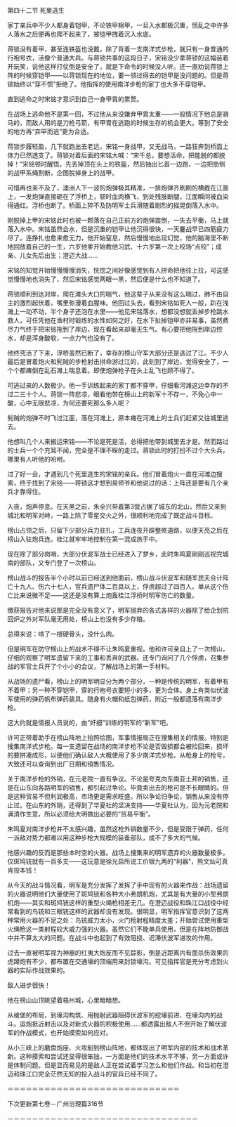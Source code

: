 

第四十二节 死里逃生

家丁亲兵中不少人都身着铠甲，不论铁甲棉甲，一旦入水都极沉重，慌乱之中许多人落水之后便再也爬不起来了，被铠甲拽着沉入水底。

蒋锁没有着甲，甚至连铁盔也没戴，除了背着一支南洋式步枪，就只有一身普通的行袍号衣，活像个普通大兵。与蒋锁共事的这段日子，宋铭没少拿蒋锁的这幅装着开玩笑，说他这样打仗倒是安全了，就是下命令的时候没人听。还一直劝说蒋锁上阵的时候穿铠甲――以蒋锁现在的地位，要一领过得去的铠甲是没问题的。但是蒋锁始终以“穿不惯”拒绝了。他指挥的使用南洋步枪的家丁也大多不穿铠甲。

直到逃命之时宋铭才意识到自己一身甲胄的累赘。

在战场上逃命他不是第一回，不过他从来没嫌弃甲胄太重――一般情况下他总是骑马的，而敌人用的是刀枪弓箭，有甲胄在逃跑的时候生存的机会更大。等到了安全的地方再“弃甲而逃”更为合适。

蒋锁步履轻盈，几下就跑出去老远，宋铭一身战甲，又无战马，一路狂奔到桥面上体力已然透支了。蒋锁对着后面的宋铭大喊：“宋千总，要想活命，把能脱的都脱掉！”宋铭顿时醒悟，先丢掉顶在头上的铁盔，然后抽出匕首一边跑，一边把肋侧的战甲系绳割断，企图脱掉身上的战甲。

可惜再也来不及了，澳洲人下一波的炮弹极其精准，一排炮弹齐刷刷的横截在江面上，一发炮弹直接砸在了浮桥上，顿时血肉横飞，到处残肢断腿，江面瞬间被血染得通红。浮桥也断了。桥面上猝不及防明军士兵滑随着剧烈的摇晃倒落入水中。

刚脱掉上甲的宋铭此时也被一颗落在自己正前方的炮弹震倒，一失去平衡，马上就落入水中。宋铭虽然会水，但是沉重的铠甲让他沉得很快，一天鏖战早已四筋疲力尽了。连挣扎也愈来愈无力，他开始窒息，然后慢慢地出现幻觉，他的脑海里不断地回放着自己的一生，六岁他爹开始教他习武、十六岁第一次上校场“点校”；成亲、儿女先后出生；澄迈大战……

宋铭的知觉开始慢慢慢慢消失，恍惚之间好像感觉到有人拼命把他往上拉，可这感觉慢慢地也消失了，然后宋铭感觉两眼一黑，然后便是什么也不知道了。

蒋锁顺利到达对岸，爬在滩头大口的喘气，他这辈子从来没有这么喘过，肺不由自主的激烈起伏着，嘴里弥漫着血腥味。他回过头去，看到宋铭如死人一般，趴在浅滩上一动不动，半个身子还泡在水里――他见宋铭落水，想都没想就丢掉步枪跳水救人，可任凭他在渔村时锻炼的水性如何之好，在水下扯掉铠甲亦非易事，虽然费尽力气终于把宋铭拖到了岸边，现在看起来却毫无生气。有心要把他拖到岸边控水，却是浑身酸软，一点力气也没有了。

他终究活了下来，浮桥虽然已断了，幸存的榜山守军大部分还是逃过了江。不少人最后是冒着炮火和髡贼的步枪射击拼命游过江的，此刻到了岸边，觉得安全了，一个个都瘫倒在乱石滩上喘息着。即使炮弹枪子在头上乱飞也顾不得了。

可逃过来的人数极少。他一手训练起来的家丁都不穿甲，仔细看河滩这边幸存的不过二三十个人。蒋锁一阵悲凉，眼看他带在榜山上的新军十不存一，不免心中一酸，心中无限悲凉，为何还要死那么多人呢？

髡贼的炮弹不时飞过江面，落在河滩上，原本瘫在河滩上的士兵们赶紧又往城里逃去。

他想叫几个人来搬运宋铭――不论是死是活，总得把他带到城里去才是。然而路过的士兵一个个充耳不闻，完全是不理不睬的走过。蒋锁此时的打扮不过个大头兵，哪里有人听他的吩咐。

过了好一会，才遇到几个死里逃生的宋铭的亲兵。他们冒着炮火一直在河滩边搜索，终于找到了宋铭――蒋锁这才想到易师爷和他说过的话：上阵还是要有几个亲兵才靠得住。

入夜，炮声停息。在天黑之前，朱全兴带着第3营占据了城东的北山，然后又来到城北和明军对峙，一路上除了零星交火之外，很顺利地完成了既定战斗目标。

榜山占领之后，只留下少部分兵力驻扎，工兵连夜开辟整修道路，以便天亮之后在榜山入驻炮兵连。桂江就牢牢地控制在第一混成旅手中。

现在除了部分岗哨，大部分伏波军战士已经进入了梦乡，此时朱鸣夏刚刚巡视完城南的部队，又专门登了一次榜山。

榜山战斗的报告半个小时以前已经送到他面前，榜山战斗伏波军和随军民夫合计阵亡十九人、伤六十七人，官兵遗尸体二百具以上，俘虏超过了四百人。单从这个伤亡比来说微不足――这还是没有算上炮轰桂江浮桥时明军伤亡的数量。

缴获报告对他来说那是完全没有意义了，明军抛弃的各式各样的火器除了给企划院回炉之外对军队毫无用处，榜山上也没有多少存粮。

总得来说：啃了一根硬骨头，没什么肉。

但是明军在防守榜山上的战术不得不让朱鸣夏重视。他和许可亲自上了一次榜山，仔细的观察了明军遗留下来的工事和丢弃的武器。还专门询问了几个俘虏，召集参战的军官士兵开了个小小的会议，了解战场上的第一手材料。

从战场的遗尸看，榜山上的明军明显分为两个部分，一种是传统的明军，有着甲有不着甲；另一种不穿铠甲，穿的行袍号衣要短小的多，更为合体。身上有类似伏波军使用的弹药帆布弹药装具。随身有火帽和纸包弹药，附近一般都遗落有南洋步枪。

这大约就是情报人员说的，由“奸细”训练的明军的“新军”吧。

许可正带着助手在榜山阵地上拍照绘图，军事情报局正在搜集相关的情报。特别是搜集南洋式步枪。每一支遗留在战场的南洋步枪不论是否毁损都会被捡回来，损坏的要拼凑成形，以便他们确认敌人大概使用了多少南洋式步枪。从枪身上的枪号，大致还可以查询到出厂日期和销售情况。

关于南洋步枪的外销，在元老院一直有争议。不论是夸克向东南亚土邦的销售，还是在山东向各路明军的销售，都引起过争论。毕竟卖出去的枪可是不长眼睛的。但是这种贸易不但利润极高，市场更是需求旺盛。所以争论归争论，销售从来没有停止过。在山东的外销，还得到了华夏社的坚决支持――华夏社认为，因为元老院和满清作生意，所以必须给大明做出必要的“贸易平衡”。

朱鸣夏对南洋步枪并不太感兴趣，虽然这枪外销数量不少，但是受限于弹药，任何一派敌对势力都难以用这种步枪大规模的装备部队，成不了多大的气候。

他感兴趣的反而是那些本时空的火器。战场上搜集来的明军遗弃的火器数量极多。仅斑鸠铳就有一百多支――这玩意是徐光启所说工价银九两的“利器”，熊文灿可真肯投本钱！

从今天的战斗情况看，明军是充分发挥了发挥了手中现有的火器来作战：战场遗留的火器说明他们大量使用了斑鸠铳和各种大小弗朗机炮，尤其是有大量的小型弗朗机炮――其实和斑鸠铳这样的重型火绳枪相差无几。在澄迈战役和珠江口战役中经常看到的鸟铳和三眼铳这样的武器却没有发现。很明显，明军指挥官意识到了这两种常用火器的不足之处：鸟铳威力太小，火门枪射程精度太差；开始尝试使用重型火绳枪这一类射程较大威力强的火器。虽然它们不能单兵使用，但是在阵地防御战中并不算太大的问题。在战斗中也起到了有效阻挠、迟滞伏波军进攻的作用。

过去一直被明军视为神器的红夷大炮反而不见踪影，倒是近距离内有面杀伤效果的虎蹲炮有不少，都布置在交通壕的顶端用来封锁壕沟。可见指挥官是充分考虑到火器的实际作战效果的。

敌人进步很快！

他在榜山山顶眺望着梧州城，心里暗暗想。

从棱堡的布局，到壕沟构筑、用抛射武器阻碍伏波军的挖壕前进、在壕沟内的战斗。运炮抵近射击以及对新式火器的积极使用……都透露出敌人不但开始了解伏波军的作战模式，也开始摸索如何应对。

从小三峡上的磨盘炮座、火攻船到榜山阵地，都体现出了明军内部的技术和战术革新。这种摸索和尝试还显得很笨拙，一方面是他们的技术水平不够，另一方面或许是体制问题。但是显而易见的是敌人正在尝试着学习怎么和他们作战。和当初在澄迈和珠江口完全茫然无知的投入战斗的官兵已经不同了。

＝＝＝＝＝＝＝＝＝＝＝＝＝＝＝＝＝＝＝＝＝＝＝＝＝＝＝＝

下次更新第七卷－广州治理篇316节

－－－－－－－－－－－－－－－－－－－－－－－－－－－－－－－

